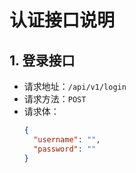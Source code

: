 # 认证接口说明
## 1. 登录接口
- 请求地址：`/api/v1/login`
- 请求方法：`POST`
- 请求体：
  ```json
  {
    "username": "",
    "password": ""
  }
